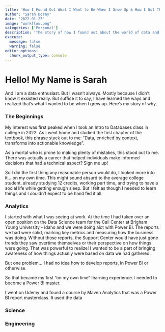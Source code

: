 ```yaml
---
title: 'How I Found Out What I Want to Be When I Grow Up & How I Got There'
author: "Sarah Dorny"
date: '2022-01-25'
image: "workflow.png"
categories: ['Personal']
description: 'The story of how I found out about the world of data and decided to make a life out of it.'
execute: 
  message: false
  warning: false
editor_options: 
  chunk_output_type: console
---
```


# Hello! My Name is Sarah
And I am a data enthusiast. But I wasn't always. Mostly because I didn't know it exsisted really. But suffice it to say, I have learned the ways and realized that's what I wanted to be when I grew up. Here's my story of why.

### The Beginnings
My interest was first peaked when I took an Intro to Databases class in college in 2022. As I went home and studied the first chapter of the textbook, this phrase stuck out to me: "Data, enriched by context, transforms into actionable knowledge".   
  
As a mortal who is prone to making plenty of mistakes, this stood out to me. There was actually a career that helped individuals make informed decisions that had a technical aspect? Sign me up!  

So I did the first thing any reasonable person would do, I looked more into it... on my own time. This might sound absurd to the average college student, already studying 12 credits, working part time, and trying to have a social life while getting enough sleep. But I felt as though I needed to learn things and I couldn't expect to be hand fed it all.   

### Analytics
I started with what I was seeing at work. At the time I had taken over an open position on the Data Science team for the Call Center at Brigham Young University - Idaho and we were doing alot with Power BI. The reports we had were solid, marking key metrics and measuring how the business was doing. Without those reports, the Support Center would have just gone trends they saw overtime themselves or their perspective on how things were going. That was powerful to realize! I wanted to be a part of bringing awareness of how things actually were based on data we had gathered.

But one problem... I had no idea how to develop reports, in Power BI or otherwise.

So that became my first "on my own time" learning experience. I needed to become a Power BI master.

I went on Udemy and found a course by Maven Analytics that was a Power BI report masterclass. It used the data

### Science



### Engineering
